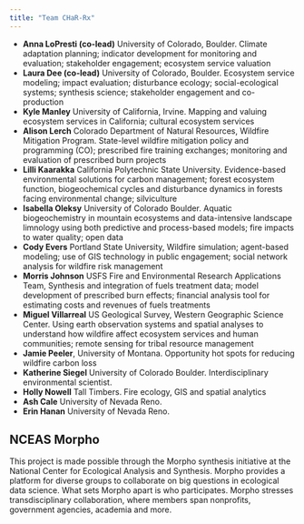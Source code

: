 ```yaml
---
title: "Team CHaR-Rx"
---
```


- **Anna LoPresti (co-lead)** University of Colorado, Boulder. Climate adaptation planning; indicator development for monitoring and evaluation; stakeholder engagement; ecosystem service valuation
- **Laura Dee (co-lead)** University of Colorado, Boulder. Ecosystem service modeling; impact evaluation; disturbance ecology; social-ecological systems; synthesis science; stakeholder engagement and co-production 
- **Kyle Manley** University of California, Irvine. Mapping and valuing ecosystem services in California; cultural ecosystem services
- **Alison Lerch** Colorado Department of Natural Resources, Wildfire Mitigation Program. State-level wildfire mitigation policy and programming (CO); prescribed fire training exchanges; monitoring and evaluation of prescribed burn projects
- **Lilli Kaarakka** California Polytechnic State University. Evidence-based environmental solutions for carbon management; forest ecosystem function, biogeochemical cycles and disturbance dynamics in forests facing environmental change; silviculture
- **Isabella Oleksy** University of Colorado Boulder. Aquatic biogeochemistry in mountain ecosystems and data-intensive landscape limnology using both predictive and process-based models; fire impacts to water quality; open data
- **Cody Evers** Portland State University, Wildfire simulation; agent-based modeling; use of GIS technology in public engagement; social network analysis for wildfire risk management
- **Morris Johnson** USFS Fire and Environmental Research Applications Team, Synthesis and integration of fuels treatment data; model development of prescribed burn effects; financial analysis tool for estimating costs and revenues of fuels treatments
- **Miguel Villarreal** US Geological Survey, Western Geographic Science Center. Using earth observation systems and spatial analyses to understand how wildfire affect ecosystem services and human communities; remote sensing for tribal resource management
- **Jamie Peeler**, University of Montana. Opportunity hot spots for reducing wildfire carbon loss
- **Katherine Siegel** University of Colorado Boulder. Interdisciplinary environmental scientist.
- **Holly Nowell** Tall Timbers. Fire ecology, GIS and spatial analytics
- **Ash Cale** University of Nevada Reno.
- **Erin Hanan** University of Nevada Reno.

## NCEAS Morpho

This project is made possible through the Morpho synthesis initiative at the National Center for Ecological Analysis and Synthesis. Morpho provides a platform for diverse groups to collaborate on big questions in ecological data science. What sets Morpho apart is who participates. Morpho stresses transdisciplinary collaboration, where members span nonprofits, government agencies, academia and more. 

